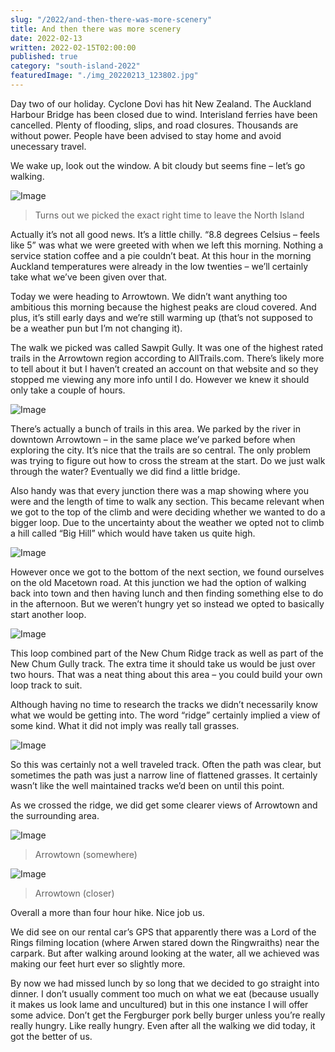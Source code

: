 ```yaml
---
slug: "/2022/and-then-there-was-more-scenery"
title: And then there was more scenery
date: 2022-02-13
written: 2022-02-15T02:00:00
published: true
category: "south-island-2022"
featuredImage: "./img_20220213_123802.jpg"
---
```


Day two of our holiday. Cyclone Dovi has hit New Zealand. The Auckland Harbour Bridge has been closed due to wind. Interisland ferries have been cancelled. Plenty of flooding, slips, and road closures. Thousands are without power. People have been advised to stay home and avoid unecessary travel.

We wake up, look out the window. A bit cloudy but seems fine – let’s go walking.

![Image](cyclone_dovi.jpg)

> Turns out we picked the exact right time to leave the North Island

Actually it’s not all good news. It’s a little chilly. “8.8 degrees Celsius – feels like 5” was what we were greeted with when we left this morning. Nothing a service station coffee and a pie couldn’t beat. At this hour in the morning Auckland temperatures were already in the low twenties – we’ll certainly take what we’ve been given over that.

Today we were heading to Arrowtown. We didn’t want anything too ambitious this morning because the highest peaks are cloud covered. And plus, it’s still early days and we’re still warming up (that’s not supposed to be a weather pun but I’m not changing it).

The walk we picked was called Sawpit Gully. It was one of the highest rated trails in the Arrowtown region according to AllTrails.com. There’s likely more to tell about it but I haven’t created an account on that website and so they stopped me viewing any more info until I do. However we knew it should only take a couple of hours.

![Image](img_20220213_102531.jpg)

There’s actually a bunch of trails in this area. We parked by the river in downtown Arrowtown – in the same place we’ve parked before when exploring the city. It’s nice that the trails are so central. The only problem was trying to figure out how to cross the stream at the start. Do we just walk through the water? Eventually we did find a little bridge.

Also handy was that every junction there was a map showing where you were and the length of time to walk any section. This became relevant when we got to the top of the climb and were deciding whether we wanted to do a bigger loop. Due to the uncertainty about the weather we opted not to climb a hill called “Big Hill” which would have taken us quite high.

![Image](img_20220213_103227.jpg)

However once we got to the bottom of the next section, we found ourselves on the old Macetown road. At this junction we had the option of walking back into town and then having lunch and then finding something else to do in the afternoon. But we weren’t hungry yet so instead we opted to basically start another loop.

![Image](img_20220213_105046.jpg)

This loop combined part of the New Chum Ridge track as well as part of the New Chum Gully track. The extra time it should take us would be just over two hours. That was a neat thing about this area – you could build your own loop track to suit.

Although having no time to research the tracks we didn’t necessarily know what we would be getting into. The word “ridge” certainly implied a view of some kind. What it did not imply was really tall grasses.

![Image](img_20220213_123802.jpg)

So this was certainly not a well traveled track. Often the path was clear, but sometimes the path was just a narrow line of flattened grasses. It certainly wasn’t like the well maintained tracks we’d been on until this point.

As we crossed the ridge, we did get some clearer views of Arrowtown and the surrounding area.

![Image](img_20220213_125103.jpg)

> Arrowtown (somewhere)

![Image](img_20220213_135500.jpg)

> Arrowtown (closer)

Overall a more than four hour hike. Nice job us.

We did see on our rental car’s GPS that apparently there was a Lord of the Rings filming location (where Arwen stared down the Ringwraiths) near the carpark. But after walking around looking at the water, all we achieved was making our feet hurt ever so slightly more.

By now we had missed lunch by so long that we decided to go straight into dinner. I don’t usually comment too much on what we eat (because usually it makes us look lame and uncultured) but in this one instance I will offer some advice. Don’t get the Fergburger pork belly burger unless you’re really really hungry. Like really hungry. Even after all the walking we did today, it got the better of us.